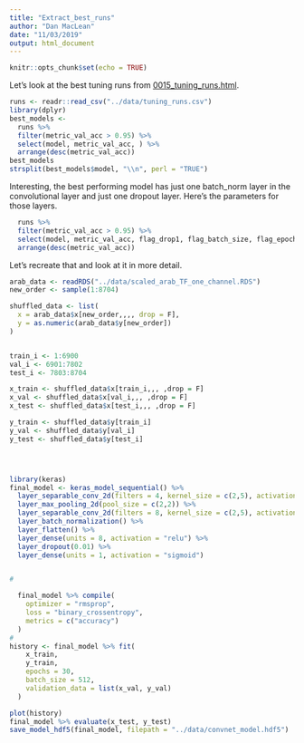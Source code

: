 ```yaml
---
title: "Extract_best_runs"
author: "Dan MacLean"
date: "11/03/2019"
output: html_document
---
```


```r
knitr::opts_chunk$set(echo = TRUE)
```

Let's look at the best tuning runs from [0015_tuning_runs.html]().



```r
runs <- readr::read_csv("../data/tuning_runs.csv")
library(dplyr)
best_models <- 
  runs %>%
  filter(metric_val_acc > 0.95) %>% 
  select(model, metric_val_acc, ) %>%
  arrange(desc(metric_val_acc))
best_models 
strsplit(best_models$model, "\\n", perl = "TRUE")


```


Interesting, the best performing model has just one batch_norm layer in the convolutional layer and just one dropout layer. Here's the parameters for those layers.

```r
  runs %>%
  filter(metric_val_acc > 0.95) %>% 
  select(model, metric_val_acc, flag_drop1, flag_batch_size, flag_epochs) %>%
  arrange(desc(metric_val_acc))

```

Let's recreate that and look at it in more detail.

```r
arab_data <- readRDS("../data/scaled_arab_TF_one_channel.RDS")
new_order <- sample(1:8704)

shuffled_data <- list(
  x = arab_data$x[new_order,,,, drop = F],
  y = as.numeric(arab_data$y[new_order])
)


train_i <- 1:6900
val_i <- 6901:7802
test_i <- 7803:8704

x_train <- shuffled_data$x[train_i,,, ,drop = F]
x_val <- shuffled_data$x[val_i,,, ,drop = F]
x_test <- shuffled_data$x[test_i,,, ,drop = F]

y_train <- shuffled_data$y[train_i]
y_val <- shuffled_data$y[val_i]
y_test <- shuffled_data$y[test_i]




library(keras)
final_model <- keras_model_sequential() %>%
  layer_separable_conv_2d(filters = 4, kernel_size = c(2,5), activation = "relu", input_shape = c(2,232,1), padding = "same") %>%
  layer_max_pooling_2d(pool_size = c(2,2)) %>%
  layer_separable_conv_2d(filters = 8, kernel_size = c(2,5), activation = "relu", padding = "same") %>%
  layer_batch_normalization() %>%
  layer_flatten() %>%
  layer_dense(units = 8, activation = "relu") %>%
  layer_dropout(0.01) %>%
  layer_dense(units = 1, activation = "sigmoid")


#

  final_model %>% compile(
    optimizer = "rmsprop",
    loss = "binary_crossentropy",
    metrics = c("accuracy")
  )
#
history <- final_model %>% fit(
    x_train,
    y_train,
    epochs = 30,
    batch_size = 512, 
    validation_data = list(x_val, y_val)
  )

plot(history)
final_model %>% evaluate(x_test, y_test)
save_model_hdf5(final_model, filepath = "../data/convnet_model.hdf5")
```